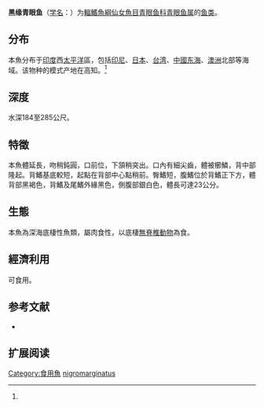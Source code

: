 {{Speciesbox 
| color = pink
| status = NE
| status_system = IUCN3.1
| taxon = Chlorophthalmus nigromarginatus
| authority =  Kamohara, 1953<ref name='id5532'>{{cite web| url =http://www.bioinfo.cn/db05/BjdwSpecies.php?action=view&id=5532| title =黑缘青眼鱼| work =中国动物物种编目数据库| publisher =中国科学院微生物研究所| author =中国科学院动物研究所| accessdate =2009-04-11| deadurl =yes| archiveurl =https://web.archive.org/web/20160305081633/http://www.bioinfo.cn/db05/BjdwSpecies.php?action=view&id=5532| archivedate =2016-03-05}}</ref>
| synonyms = *''Chlorophthalmus acutifrons nigromarginatus''<br /><small>Kamohara, 1953</small>''
*''Chloropthalmus nigromarginatus''<br /><small>Kamohara, 1953</small>''
}}

'''黑缘青眼鱼'''（[[学名|学名]]：{{lang|la|''Chlorophthalmus nigromarginatus''}}）为[[輻鰭魚綱|輻鰭魚綱]][[仙女魚目|仙女魚目]][[青眼鱼科|青眼鱼科]][[青眼鱼属|青眼鱼属]]的[[鱼类|鱼类]]。

==分布==
本魚分布于[[印度|印度]]西[[太平洋|太平洋]]區，包括[[印尼|印尼]]、[[日本|日本]]、[[台湾|台湾]]、[[中國|中國]][[东海|东海]]、[[澳洲|澳洲]]北部等海域。该物种的模式产地在高知。<ref name='id5532'/>

==深度==
水深184至285公尺。

==特徵==
本魚體延長，吻稍鈍圓，口前位，下頷稍突出。口內有細尖齒，體被櫛鱗，背中部隆起。背鰭基底較短，起點在背部中心點稍前。臀鰭短，腹鰭位於背鰭正下方，體背部黑褐色，背鰭及尾鰭外緣黑色，側腹部銀白色，體長可達23公分。

==生態==
本魚為深海底棲性魚類，屬肉食性，以底棲[[無脊椎動物|無脊椎動物]]為食。

==經濟利用==
可食用。

== 参考文献 ==
{{reflist}}
*{{FishBase_species|genus=Chlorophthalmus|species=nigromarginatus|year=2011|month=12}}

== 扩展阅读 ==
{{refbegin}}
{{wikispecies-inline|Chlorophthalmus nigromarginatus|黑缘青眼鱼}}
{{refend}}
{{Taxonbar|from=Q5001884}}

[[Category:食用魚|Category:食用魚]]
[[Category:青眼鱼属|nigromarginatus]]
